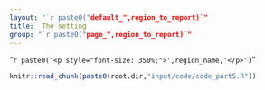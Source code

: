```yaml
---
layout: "`r paste0("default_",region_to_report)`"
title:  The setting
group: "`r paste0("page_",region_to_report)`"
---
```


"`r paste0('<p style="font-size: 350%;">',region_name,'</p>')`"

<!-- % -->
<!-- % PPPPPPPPPPPPPPPPP                                               tttt          555555555555555555 -->
<!-- % P::::::::::::::::P                                           ttt:::t          5::::::::::::::::5 -->
<!-- % P::::::PPPPPP:::::P                                          t:::::t          5::::::::::::::::5 -->
<!-- % PP:::::P     P:::::P                                         t:::::t          5:::::555555555555 -->
<!-- %   P::::P     P:::::Paaaaaaaaaaaaa  rrrrr   rrrrrrrrr   ttttttt:::::ttttttt    5:::::5 -->
<!-- %   P::::P     P:::::Pa::::::::::::a r::::rrr:::::::::r  t:::::::::::::::::t    5:::::5 -->
<!-- %   P::::PPPPPP:::::P aaaaaaaaa:::::ar:::::::::::::::::r t:::::::::::::::::t    5:::::5555555555 -->
<!-- %   P:::::::::::::PP           a::::arr::::::rrrrr::::::rtttttt:::::::tttttt    5:::::::::::::::5 -->
<!-- %   P::::PPPPPPPPP      aaaaaaa:::::a r:::::r     r:::::r      t:::::t          555555555555:::::5 -->
<!-- %   P::::P            aa::::::::::::a r:::::r     rrrrrrr      t:::::t                      5:::::5 -->
<!-- %   P::::P           a::::aaaa::::::a r:::::r                  t:::::t                      5:::::5 -->
<!-- %   P::::P          a::::a    a:::::a r:::::r                  t:::::t    tttttt5555555     5:::::5 -->
<!-- % PP::::::PP        a::::a    a:::::a r:::::r                  t::::::tttt:::::t5::::::55555::::::5 -->
<!-- % P::::::::P        a:::::aaaa::::::a r:::::r                  tt::::::::::::::t 55:::::::::::::55 -->
<!-- % P::::::::P         a::::::::::aa:::ar:::::r                    tt:::::::::::tt   55:::::::::55 -->
<!-- % PPPPPPPPPP          aaaaaaaaaa  aaaarrrrrrr                      ttttttttttt       555555555 -->
<!-- % -->

<!-- %%%%%%%%%%%%%%%%%%%%%%%%%%%%%%%%%%%%%%%%%%%%%%%%%% -->
<!-- %% PART5 - Custom stuff for Coffee book -->


```r
knitr::read_chunk(paste0(root.dir,"input/code/code_part5.R"))
```

```r
```




<!-- %    ___                                  _ -->
<!-- %   / _ \  __   __   ___   _ __  __   __ (_)   ___  __      __ -->
<!-- %  | | | | \ \ / /  / _ \ | '__| \ \ / / | |  / _ \ \ \ /\ / / -->
<!-- %  | |_| |  \ V /  |  __/ | |     \ V /  | | |  __/  \ V  V / -->
<!-- %   \___/    \_/    \___| |_|      \_/   |_|  \___|   \_/\_/ -->
<!-- % -->



```r
```

```r
```


```r
```


```r
```

```r
```


```r
```


```r
```



<!-- %   _____ -->
<!-- %  | ____|   ___    ___    _ __     ___    _ __ ___    _   _ -->
<!-- %  |  _|    / __|  / _ \  | '_ \   / _ \  | '_ ` _ \  | | | | -->
<!-- %  | |___  | (__  | (_) | | | | | | (_) | | | | | | | | |_| | -->
<!-- %  |_____|  \___|  \___/  |_| |_|  \___/  |_| |_| |_|  \__, | -->
<!-- %                                                      |___/ -->
<!-- % -->


```r
```

```r
```


```r
```

```r
```


```r
```



```r
```


```r
```


<!-- % -->
<!-- %   ____                                  _ -->
<!-- %  |  _ \    ___   __   __   ___   _ __  | |_   _   _ -->
<!-- %  | |_) |  / _ \  \ \ / /  / _ \ | '__| | __| | | | | -->
<!-- %  |  __/  | (_) |  \ V /  |  __/ | |    | |_  | |_| | -->
<!-- %  |_|      \___/    \_/    \___| |_|     \__|  \__, | -->
<!-- %                                               |___/ -->


```r
```


```r
```



```r
```


```r
```

```r
```


```r
```


```r
```



<!-- %   ____   _        _                                                                                         _ -->
<!-- %  |  _ \ (_)  ___ | |_  __ _  _ __  _   _    ___  _ __    ___  _ __  __ _  _   _   ___  _   _  _ __   _ __  | | _   _ -->
<!-- %  | | | || | / _ \| __|/ _` || '__|| | | |  / _ \| '_ \  / _ \| '__|/ _` || | | | / __|| | | || '_ \ | '_ \ | || | | | -->
<!-- %  | |_| || ||  __/| |_| (_| || |   | |_| | |  __/| | | ||  __/| |  | (_| || |_| | \__ \| |_| || |_) || |_) || || |_| | -->
<!-- %  |____/ |_| \___| \__|\__,_||_|    \__, |  \___||_| |_| \___||_|   \__, | \__, | |___/ \__,_|| .__/ | .__/ |_| \__, | -->
<!-- %                                    |___/                           |___/  |___/              |_|    |_|        |___/ -->


```r
```

```r
```


```r
```

```r
```

```r
```


```r
```


```r
```
